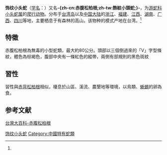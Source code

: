 {{noteTA
|T=zh-cn:饰纹小头蛇; zh-tw:赤腹松柏根 ;
|1=zh-cn:饰纹小头蛇; zh-tw:赤腹松柏根 ;
|2=zh-cn:爬行纲; zh-tw:爬蟲綱;
|3=zh-cn:游蛇科; zh-tw:黃頷蛇科;
}}
{{Speciesbox
| name = 饰纹小头蛇
| status = 
| status_system = 
| image = 
| genus = Oligodon
| species = ornatus
| authority = (Van Denburgh, 1909)<ref name='id4661'>{{cite web| url =http://www.bioinfo.cn/db05/BjdwSpecies.php?action=view&id=4661| title =饰纹小头蛇| work =《中国动物物种编目数据库》| publisher =中国科学院微生物研究所| author =中国科学院动物研究所| accessdate =2009-04-11| deadurl =yes| archiveurl =https://web.archive.org/web/20160305042026/http://www.bioinfo.cn/db05/BjdwSpecies.php?action=view&id=4661| archivedate =2016-03-05}}</ref>
}}

'''饰纹小头蛇'''（[[学名|学名]]：{{lang|la|''Oligodon ornatus''}}）又名'''-{zh-cn:赤腹松柏根;zh-tw:飾紋小頭蛇;}-'''，为[[游蛇科|游蛇科]][[小头蛇属|小头蛇属]]的[[爬行动物|爬行动物]]。分布于[[台湾岛|台湾岛]]以及[[中国大陆|中国大陆]]的[[浙江|浙江]]、[[福建|福建]]、[[江西|江西]]、[[湖南|湖南]]、[[广西|广西]]、[[四川|四川]]等地，主要栖息于有森林的高山。该物种的模式产地在台湾。<ref name='id4661'/>

==特徵==
赤腹松柏根為無毒的小型蛇類，最大約80公分。頭部以三個倒過來的「V」字型條紋，體色為棕褐色，腹部中央有一條紅色的縱帶，兩側有部規則的黑色斑紋

==習性==
習性與[[赤背松柏根|赤背松柏根]]相似，棲息於山區、溪流、農墾地等環境，以鳥類、[[蜥蜴|蜥蜴]]的卵為食。

== 参考文献 ==
{{reflist}}
[http://nrch.culture.tw/twpedia.aspx?id=7008&Keyword=%E8%B5%A4%E8%85%B9%E6%9D%BE%E6%9F%8F%E6%A0%B9 台灣大百科-赤腹松柏根] {{Wayback|url=http://nrch.culture.tw/twpedia.aspx?id=7008&Keyword=%E8%B5%A4%E8%85%B9%E6%9D%BE%E6%9F%8F%E6%A0%B9 |date=20160307084125 }}

{{Wikispecies|Oligodon ornatus}}
{{Taxonbar|from=Q3016795}}

[[Category:小头蛇属|饰纹小头蛇]]
[[Category:中國特有蛇類|Category:中國特有蛇類]]


{{蛇类小作品}}